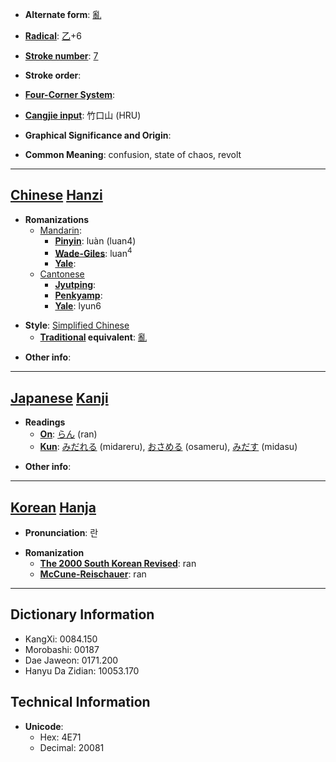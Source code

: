 * '''Alternate form''': [[亂]]

* '''[[Wiktionary:Chinese radical index| Radical]]''': [[Wiktionary:Chinese radical index 乙|乙]]+6

* '''[[Wiktionary:Chinese total strokes index|Stroke number]]''': [[Wiktionary:Chinese total strokes index 7|7]]

* '''Stroke order''': 

* '''[[Wiktionary:Chinese four corner index|Four-Corner System]]''': 

* '''[[Wiktionary:Chinese Cangjie index|Cangjie input]]''': 竹口山 (HRU)

* '''Graphical Significance and Origin''': 

* '''Common Meaning''': confusion, state of chaos, revolt

----

== [[Chinese]] [[Hanzi]] ==

* '''Romanizations'''
** [[Mandarin]]:
*** '''[[Pinyin]]''': luàn (luan4)
*** '''[[Wade-Giles]]''': luan<sup>4</sup>
*** '''[[Yale]]''': 
**[[Cantonese]]
***'''[[Jyutping]]''':
***'''[[Penkyamp]]''': 
***'''[[Yale]]''': lyun6

* '''Style''': [[Simplified Chinese]] 
** '''[[Traditional Chinese|Traditional]] equivalent''': [[亂]]

* '''Other info''': 

----

== [[Japanese]] [[Kanji]] ==

* '''Readings'''
** '''[[On]]''': [[らん]] (ran)
** '''[[Kun]]''': [[みだれる]] (midareru), [[おさめる]] (osameru), [[みだす]] (midasu)

* '''Other info''':  

----

== [[Korean]] [[Hanja]] ==

* '''Pronunciation''': 란

* '''Romanization'''
** '''[[The 2000 South Korean Revised Romanization|The 2000 South Korean Revised]]''': ran
** '''[[McCune-Reischauer]]''': ran

----

== Dictionary Information ==

* KangXi: 0084.150
* Morobashi: 00187
* Dae Jaweon: 0171.200
* Hanyu Da Zidian: 10053.170

== Technical Information ==

* '''Unicode''':
** Hex: 4E71
** Decimal: 20081
